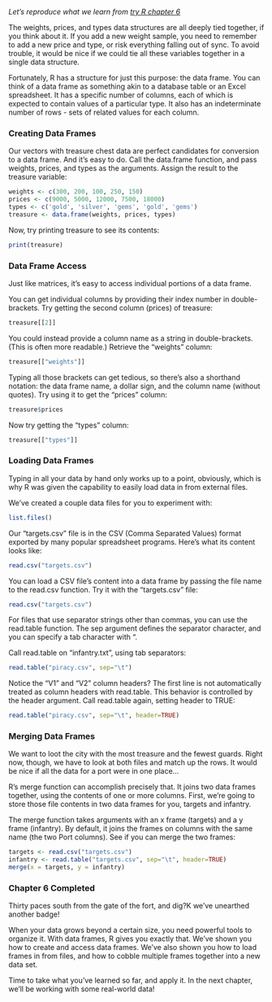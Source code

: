 *Let's reproduce what we learn from [try R chapter 6](http://tryr.codeschool.com/levels/6/challenges/)*


The weights, prices, and types data structures are all deeply tied together, if you think about it. If you add a new weight sample, you need to remember to add a new price and type, or risk everything falling out of sync. To avoid trouble, it would be nice if we could tie all these variables together in a single data structure.

Fortunately, R has a structure for just this purpose: the data frame. You can think of a data frame as something akin to a database table or an Excel spreadsheet. It has a specific number of columns, each of which is expected to contain values of a particular type. It also has an indeterminate number of rows - sets of related values for each column.  


### Creating Data Frames
Our vectors with treasure chest data are perfect candidates for conversion to a data frame. And it's easy to do. Call the data.frame function, and pass weights, prices, and types as the arguments. Assign the result to the treasure variable:
```r
weights <- c(300, 200, 100, 250, 150)
prices <- c(9000, 5000, 12000, 7500, 18000)
types <- c('gold', 'silver', 'gems', 'gold', 'gems')
treasure <- data.frame(weights, prices, types)
```

Now, try printing treasure to see its contents:  

```r
print(treasure)
```


### Data Frame Access
Just like matrices, it's easy to access individual portions of a data frame. 

You can get individual columns by providing their index number in double-brackets. Try getting the second column (prices) of treasure:

```r
treasure[[2]]
```

You could instead provide a column name as a string in double-brackets. (This is often more readable.) Retrieve the "weights" column:

```r
treasure[["weights"]]
```

Typing all those brackets can get tedious, so there's also a shorthand notation: the data frame name, a dollar sign, and the column name (without quotes). Try using it to get the "prices" column: 

```r
treasure$prices
```

Now try getting the "types" column:

```r
treasure[["types"]]
```

### Loading Data Frames
Typing in all your data by hand only works up to a point, obviously, which is why R was given the capability to easily load data in from external files. 

We've created a couple data files for you to experiment with:

```r
list.files()
```

Our "targets.csv" file is in the CSV (Comma Separated Values) format exported by many popular spreadsheet programs. Here's what its content looks like:

```r
read.csv("targets.csv")
```

You can load a CSV file's content into a data frame by passing the file name to the read.csv function. Try it with the "targets.csv" file:

```r
read.csv("targets.csv")
```

For files that use separator strings other than commas, you can use the read.table function. The sep argument defines the separator character, and you can specify a tab character with "\t".

Call read.table on "infantry.txt", using tab separators:

```r
read.table("piracy.csv", sep="\t")
```

Notice the "V1" and "V2" column headers? The first line is not automatically treated as column headers with read.table. This behavior is controlled by the header argument. Call read.table again, setting header to TRUE:


```r
read.table("piracy.csv", sep="\t", header=TRUE)
```

### Merging Data Frames

We want to loot the city with the most treasure and the fewest guards. Right now, though, we have to look at both files and match up the rows. It would be nice if all the data for a port were in one place...

R's merge function can accomplish precisely that. It joins two data frames together, using the contents of one or more columns. First, we're going to store those file contents in two data frames for you, targets and infantry.

The merge function takes arguments with an x frame (targets) and a y frame (infantry). By default, it joins the frames on columns with the same name (the two Port columns). See if you can merge the two frames:

```r
targets <- read.csv("targets.csv")
infantry <- read.table("targets.csv", sep="\t", header=TRUE)
merge(x = targets, y = infantry)
```
### Chapter 6 Completed
Thirty paces south from the gate of the fort, and dig?K we've unearthed another badge!

When your data grows beyond a certain size, you need powerful tools to organize it. With data frames, R gives you exactly that. We've shown you how to create and access data frames. We've also shown you how to load frames in from files, and how to cobble multiple frames together into a new data set.

Time to take what you've learned so far, and apply it. In the next chapter, we'll be working with some real-world data!  


